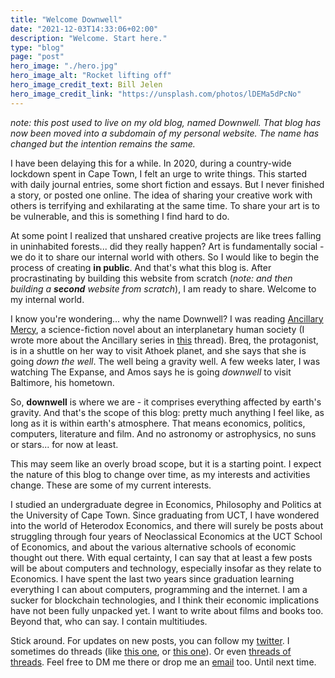 ```yaml
---
title: "Welcome Downwell"
date: "2021-12-03T14:33:06+02:00"
description: "Welcome. Start here."
type: "blog"
page: "post"
hero_image: "./hero.jpg"
hero_image_alt: "Rocket lifting off"
hero_image_credit_text: Bill Jelen
hero_image_credit_link: "https://unsplash.com/photos/lDEMa5dPcNo"
---
```


_note: this post used to live on my old blog, named Downwell. That blog has now been moved into a subdomain of my personal website. The name has changed but the intention remains the same._

I have been delaying this for a while. In 2020, during a country-wide lockdown spent in Cape Town, I felt an urge to write things. This started with daily journal entries, some short fiction and essays. But I never finished a story, or posted one online. The idea of sharing your creative work with others is terrifying and exhilarating at the same time. To share your art is to be vulnerable, and this is something I find hard to do.

At some point I realized that unshared creative projects are like trees falling in uninhabited forests... did they really happen? Art is fundamentally social - we do it to share our internal world with others. So I would like to begin the process of creating **in public**. And that's what this blog is. After procrastinating by building this website from scratch (_note: and then building a **second** website from scratch_), I am ready to share. Welcome to my internal world.

I know you're wondering... why the name Downwell? I was reading [Ancillary Mercy](https://en.wikipedia.org/wiki/Ancillary_Mercy), a science-fiction novel about an interplanetary human society (I wrote more about the Ancillary series in [this](https://twitter.com/emilioemmanueI/status/1361249411117035526) thread). Breq, the protagonist, is in a shuttle on her way to visit Athoek planet, and she says that she is going _down the well_. The well being a gravity well. A few weeks later, I was watching The Expanse, and Amos says he is going _downwell_ to visit Baltimore, his hometown.

So, **downwell** is where we are - it comprises everything affected by earth's gravity. And that's the scope of this blog: pretty much anything I feel like, as long as it is within earth's atmosphere. That means economics, politics, computers, literature and film. And no astronomy or astrophysics, no suns or stars... for now at least.

This may seem like an overly broad scope, but it is a starting point. I expect the nature of this blog to change over time, as my interests and activities change. These are some of my current interests.

I studied an undergraduate degree in Economics, Philosophy and Politics at the University of Cape Town. Since graduating from UCT, I have wondered into the world of Heterodox Economics, and there will surely be posts about struggling through four years of Neoclassical Economics at the UCT School of Economics, and about the various alternative schools of economic thought out there. With equal certainty, I can say that at least a few posts will be about computers and technology, especially insofar as they relate to Economics. I have spent the last two years since graduation learning everything I can about computers, programming and the internet. I am a sucker for blockchain technologies, and I think their economic implications have not been fully unpacked yet. I want to write about films and books too. Beyond that, who can say. I contain multitiudes.

Stick around. For updates on new posts, you can follow my [twitter](https://twitter.com/emilioemmanueI). I sometimes do threads (like [this one](https://twitter.com/emilioemmanueI/status/1384102216290627592?s=20), or [this one](https://twitter.com/emilioemmanueI/status/1170037488192237569?s=20)). Or even [threads of threads](https://twitter.com/emilioemmanueI/status/1350897985245347841?s=20). Feel free to DM me there or drop me an [email](mailto:emilioziniades@protonmail.com) too. Until next time.
